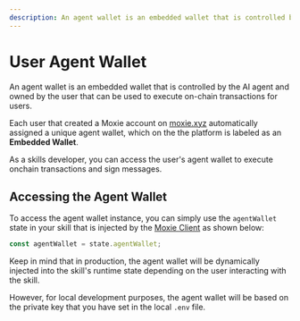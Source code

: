 ```yaml
---
description: An agent wallet is an embedded wallet that is controlled by the AI agent and owned by the user that can be used to execute on-chain transactions for users.
---
```



# User Agent Wallet

An agent wallet is an embedded wallet that is controlled by the AI agent and owned by the user that can be used to execute on-chain transactions for users.

Each user that created a Moxie account on [moxie.xyz](https://moxie.xyz) automatically assigned a unique agent wallet, which on the the platform is labeled as an **Embedded Wallet**.

As a skills developer, you can access the user's agent wallet to execute onchain transactions and sign messages.

## Accessing the Agent Wallet

To access the agent wallet instance, you can simply use the `agentWallet` state in your skill that is injected by the [Moxie Client](./02-moxie-client.mdx) as shown below:

```typescript
const agentWallet = state.agentWallet;
```

Keep in mind that in production, the agent wallet will be dynamically injected into the skill's runtime state depending on the user interacting with the skill.

However, for local development purposes, the agent wallet will be based on the private key that you have set in the local `.env` file.

<DeveloperSupport />
